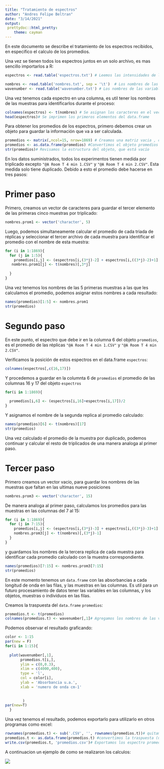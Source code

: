 ```yaml
---
title: "Tratamiento de espectros"
author: "Andres Felipe Beltran"
date: "3/14/2021"
output: 
 prettydoc::html_pretty:
    theme: cayman
---
```

En este documento se describe el tratamiento de los espectros recibidos, en especifico el calculo de los promedios.

Una vez se tienen todos los espectros juntos en un solo archivo, es mas sencillo importarlos a R:
```r
espectros <- read.table('espectros.txt') # Leemos las intensidades de los espectros

nombres <- read.table('nombres.txt', sep = '\t')  # Los nombres de las muestras
wavenumber <- read.table('wavenumber.txt') # Los nombres de las variables, los numeros de onda
```

Una vez tenemos cada espectro en una columna, es util tener los nombres de las muestras para identificarlos durante el proceso:

```r
colnames(espectros) <- t(nombres) # Se asignan los caracteres en el vector nombres a los nombres de las columnas
head(espectros)# Se imprimen los primeros elementos del data.frame
```


Para obtener los promedios de los espectros, primero debemos crear un objeto para guardar la información que va a ser calculada.


```r
promedios <- matrix(,ncol=15, nrow=1869) # Creamos una matriz vacia , con 1869 filas para cada numero de onda y 15 columnas para cada muestra promediada
promedios <- as.data.frame(promedios) #Convertimos el objeto promedios de matriz a data.frame, para poder tener valores numericos y caracteres al mismo tiempo.
str(promedios)# Revisamos la estructura del objeto, que está vacío
```

En los datos suministrados, todos los experimentos tienen medida por triplicado excepto `"@A Room T 4 min 1.CSV"` y ` "@A Room T 4 min 2.CSV"`. Esta medida solo tiene duplicado. Debido a esto el promedio debe hacerse en tres pasos:

# Primer paso

Primero, creamos un vector de caracteres para guardar el tercer elemento de las primeras cinco muestras por triplicado:
```r
nombres.prom1 <- vector('character', 5) 
```

Luego, podemos simultaneamente calcular el promedio de cada triada de réplicas y seleccionar el tercer archivo de cada muestra para identificar el promedio con el nombre de esta muestra:

```r
for (i in 1:1869){
  for (j in 1:5){
    promedios[i,j] <- (espectros[i,(3*j)-2] + espectros[i,((3*j)-2)+1] + espectros[i,(((3*j)-2)+2)])/3 
   nombres.prom1[j] <- t(nombres)[,3*j]
    
  }
}
```

Una vez tenemos los nombres de las 5 primeras muestras a las que les calculamos el promedio, podemos asignar estos nombres a cada resultado:

```r
names(promedios)[1:5] <- nombres.prom1
str(promedios)
```
# Segundo paso

En este punto, el espectro que debe ir en la columna 6 del objeto `promedios`, es el promedio de las réplicas `"@A Room T 4 min 1.CSV"` y ` "@A Room T 4 min 2.CSV"`. 

Verificamos la posición de estos espectros en el data.frame `espectros`:

```r
colnames(espectros[,c(16,17)])
```
Y procedemos a guardar en la columnta 6 de `promedios` el promedio de las columnas 16 y 17 del objeto `espectros`

```r
for(i in 1:1869){
  
  promedios[i,6] <- (espectros[i,16]+espectros[i,17])/2
}

```

Y asignamos el nombre de la segunda replica al promedio calculado:

```r
names(promedios)[6] <- t(nombres)[17]
str(promedios)
```
Una vez calculado el promedio de la muestra por duplicado, podemos continuar y calcular el resto de triplicados de una manera analoga al primer paso.

# Tercer paso

Primero creamos un vector vacio, para guardar los nombres de las muestras que faltan en las ultimas nueve posiciones 

```r
nombres.prom3 <- vector('character', 15)
```


De manera analoga al primer paso, calculamos los promedios para las muestras en las columnas del 7 al 15:

```r

for (i in 1:1869){
  for (j in 7:15){
    promedios[i,j] <- (espectros[i,(3*j)-3] + espectros[i,((3*j)-3)+1] + espectros[i,(((3*j)-3)+2)])/3 
    nombres.prom3[j] <- t(nombres)[,(3*j)-1]
  }
}		

```


y guardamos los nombres de la tercera replica de cada muestra para identificar cada promedio calculado con la muestra correspondiente.
```r
names(promedios)[7:15] <- nombres.prom3[7:15]
str(promedios)
```
En este momento tenemos un `data.frame` con las absorbancias a cada longitud de onda en las filas, y las muestras en las columnas. Es util para un futuro procesamiento de datos tener las variables en las columnas, y los objetos, muestras o individuos en las filas.

Creamos la traspuesta del `data.frame` `promedios`:

```r
promedios.t <- t(promedios)
colnames(promedios.t) <- wavenumber[,1]# Agregamos los nombres de las variables
```

Podemos observar el resultado graficando:

```r
color <- 1:15
par(new = F)
for(i in 1:15){
  
  plot(wavenumber[,1],
       promedios.t[i,],
       ylim = c(0,0.3),
       xlim = c(4000,400),
       type = 'l',
       col = color[i],
       ylab = 'Absorbancia u.a.',
       xlab = 'numero de onda cm-1'
       
       
        ) 
par(new=T)
  }

```







Una vez tenemos el resultado, podemos exportarlo para utilizarlo en otros programas como excel:

```r
rownames(promedios.t) <- sub('.CSV', '', rownames(promedios.t))# quitamos el .CSV del final de cada nombre de muestra
promedios.t <- as.data.frame(promedios.t) #convertimos la traspuesta (un objeto de clase matrix) en un data.frame
write.csv(promedios.t, 'promedios.csv')# Exportamos los espectro promediados
```


A continuacion un ejemplo de como se realizaron los calculos:

![](dibujo.jpg)


